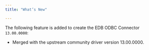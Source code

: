 ```yaml
---
title: "What’s New"

---
```



The following feature is added to create the EDB ODBC Connector `13.00.0000`:

-   Merged with the upstream community driver version 13.00.0000.

